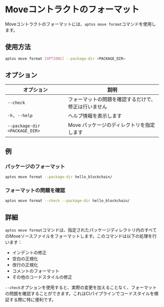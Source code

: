 # Moveコントラクトのフォーマット

Moveコントラクトのフォーマットには、`aptos move format`コマンドを使用します。

## 使用方法

```bash
aptos move format [OPTIONS] --package-dir <PACKAGE_DIR>
```

## オプション

| オプション | 説明 |
|-----------|-------------|
| `--check` | フォーマットの問題を確認するだけで、修正は行いません |
| `-h, --help` | ヘルプ情報を表示します |
| `--package-dir <PACKAGE_DIR>` | Move パッケージのディレクトリを指定します |

## 例

### パッケージのフォーマット

```bash
aptos move format --package-dir hello_blockchain/
```

### フォーマットの問題を確認

```bash
aptos move format --check --package-dir hello_blockchain/
```

## 詳細

`aptos move format`コマンドは、指定されたパッケージディレクトリ内のすべてのMoveソースファイルをフォーマットします。このコマンドは以下の処理を行います：

- インデントの修正
- 空白の正規化
- 改行の正規化
- コメントのフォーマット
- その他のコードスタイルの修正

`--check`オプションを使用すると、実際の変更を加えることなく、フォーマットの問題を確認することができます。これはCIパイプラインでコードスタイルを検証する際に特に便利です。

